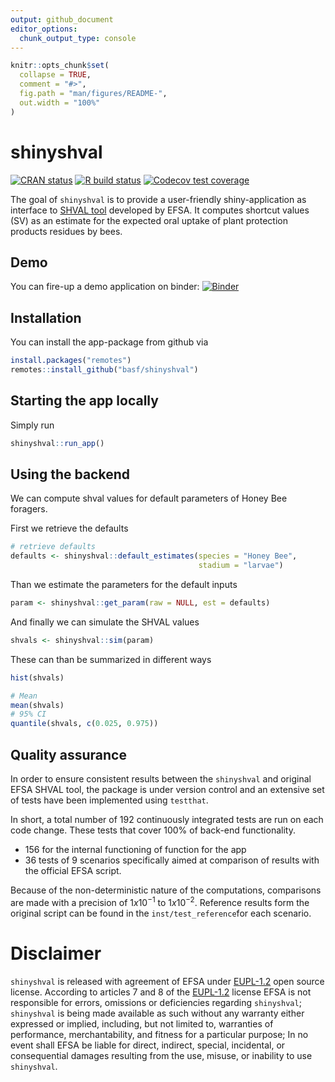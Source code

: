```yaml
---
output: github_document
editor_options: 
  chunk_output_type: console
---
```


<!-- README.md is generated from README.Rmd. Please edit that file -->

```r
knitr::opts_chunk$set(
  collapse = TRUE,
  comment = "#>",
  fig.path = "man/figures/README-",
  out.width = "100%"
)
```

# shinyshval

<!-- badges: start -->
[![CRAN status](https://www.r-pkg.org/badges/version/shinyshval)](https://CRAN.R-project.org/package=shinyshval)
[![R build status](https://github.com/basf/shinyshval/workflows/R-CMD-check/badge.svg)](https://github.com/basf/shinyshval/actions)
[![Codecov test coverage](https://codecov.io/gh/basf/shinyshval/branch/master/graph/badge.svg)](https://codecov.io/gh/basf/shinyshval?branch=master)
<!-- badges: end -->

The goal of `shinyshval` is to provide a user-friendly shiny-application  as interface to [SHVAL tool](https://www.efsa.europa.eu/en/supporting/pub/en-623) developed by EFSA.
It computes shortcut values (SV) as an estimate for the expected oral uptake of plant protection products residues by bees. 


## Demo

You can fire-up a demo application on binder:
[![Binder](https://mybinder.org/badge_logo.svg)](https://mybinder.org/v2/gh/basf/shinyshval/binder?urlpath=shiny)

## Installation

You can install the app-package from github via

```r
install.packages("remotes")
remotes::install_github("basf/shinyshval")
```

## Starting the app locally

Simply run

```r
shinyshval::run_app()
```

## Using the backend

We can compute shval values for default parameters of Honey Bee foragers.

First we retrieve the defaults
```r
# retrieve defaults
defaults <- shinyshval::default_estimates(species = "Honey Bee", 
                                          stadium = "larvae")
```

Than we estimate the parameters for the default inputs

```r
param <- shinyshval::get_param(raw = NULL, est = defaults)
```

And finally we can simulate the SHVAL values

```r
shvals <- shinyshval::sim(param)
```

These can than be summarized in different ways 

```r
hist(shvals)
```

```r
# Mean
mean(shvals)
# 95% CI
quantile(shvals, c(0.025, 0.975))
```


## Quality assurance


In order to ensure consistent results between the `shinyshval` and original EFSA SHVAL tool,
the package is under version control and an extensive set of tests have been implemented using `testthat`. 

In short, a total number of 192 continuously integrated tests are run on each code change.
These tests that cover 100% of back-end functionality. 

* 156 for the internal functioning of function for the app
* 36 tests of 9 scenarios specifically aimed at comparison of results with the official EFSA script.

Because of the non-deterministic nature of the computations, comparisons are made with a precision of $1x10^{-1}$ to $1x10^{-2}$.
Reference results form the original script can be found in the `inst/test_reference`for each scenario.

# Disclaimer

`shinyshval` is released with agreement of EFSA under [EUPL-1.2](https://joinup.ec.europa.eu/collection/eupl/eupl-text-eupl-12) open source license.
According to articles 7 and 8 of the [EUPL-1.2](https://joinup.ec.europa.eu/collection/eupl/eupl-text-eupl-12) license EFSA is not responsible for errors, omissions or deficiencies regarding `shinyshval`;
`shinyshval` is being made available as such without any warranty either expressed or implied, including, but not limited to, warranties of performance, merchantability, and fitness for a particular purpose; 
In no event shall EFSA be liable for direct, indirect, special, incidental, or consequential damages resulting from the use, misuse, or inability to use `shinyshval`.
